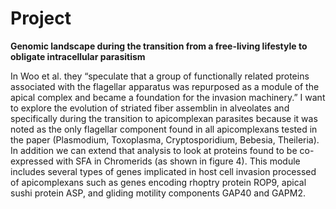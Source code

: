 # Project {-}

**Genomic landscape during the transition from a free-living lifestyle to obligate intracellular parasitism**

In Woo et al. they "speculate that a group of functionally related proteins associated with the flagellar apparatus was repurposed as a module of the apical complex and became a foundation for the invasion machinery." I want to explore the evolution of striated fiber assemblin in alveolates and specifically during the transition to apicomplexan parasites because it was noted as the only flagellar component found in all apicomplexans tested in the paper (Plasmodium, Toxoplasma, Cryptosporidium, Bebesia, Theileria). In addition we can extend that analysis to look at proteins found to be co-expressed with SFA in Chromerids (as shown in figure 4). This module includes several types of genes implicated in host cell invasion processed of apicomplexans such as genes encoding rhoptry protein ROP9, apical sushi protein ASP, and gliding motility components GAP40 and GAPM2.
